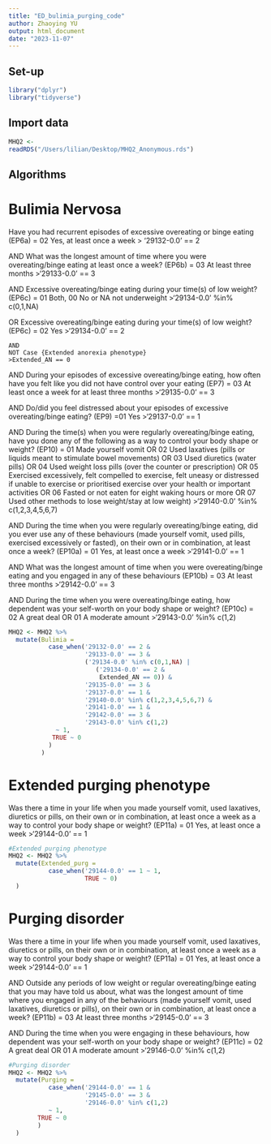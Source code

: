 ```yaml
---
title: "ED_bulimia_purging_code"
author: Zhaoying YU
output: html_document
date: "2023-11-07"
---
```


## Set-up

```r
library("dplyr")
library("tidyverse")
```

## Import data
```r
MHQ2 <-
readRDS("/Users/lilian/Desktop/MHQ2_Anonymous.rds")
```

## Algorithms
# Bulimia Nervosa

Have you had recurrent episodes of excessive overeating or binge eating (EP6a) = 02 Yes, at least once a week 
> '29132-0.0' == 2

AND 
What was the longest amount of time where you were overeating/binge eating at least once a week? (EP6b) = 03 At least three months 
>'29133-0.0' == 3

AND
    Excessive overeating/binge eating during your time(s) of low weight? (EP6c) = 01 Both, 00 No or NA not underweight 
    >'29134-0.0' %in% c(0,1,NA)

  OR 
    Excessive overeating/binge eating during your time(s) of low weight? (EP6c) = 02 Yes
    >'29134-0.0' == 2
    
    AND 
    NOT Case {Extended anorexia phenotype} 
    >Extended_AN == 0

AND 
During your episodes of excessive overeating/binge eating, how often have you felt like you did not have control over your eating (EP7) = 03 At least once a week for at least three months 
>'29135-0.0' == 3

AND 
Do/did you feel distressed about your episodes of excessive overeating/binge eating? (EP9) =01 Yes 
>'29137-0.0' == 1

AND 
During the time(s) when you were regularly overeating/binge eating, have you done any of the following as a way to control your body shape or weight? (EP10) = 01 Made yourself vomit OR  02 Used laxatives (pills or liquids meant to stimulate bowel movements) OR 03 Used diuretics (water pills) OR 04 Used weight loss pills (over the counter or prescription) OR 05 Exercised excessively, felt compelled to exercise, felt uneasy or distressed if unable to exercise or prioritised exercise over your health or important activities OR 06 Fasted or not eaten for eight waking hours or more OR 07 Used other methods to lose weight/stay at low weight) 
>'29140-0.0' %in% c(1,2,3,4,5,6,7)

AND 
During the time when you were regularly overeating/binge eating, did you ever use any of these behaviours (made yourself vomit, used pills, exercised excessively or fasted), on their own or in combination, at least once a week? (EP10a) = 01 Yes, at least once a week 
>'29141-0.0' == 1

AND 
What was the longest amount of time when you were overeating/binge eating and you engaged in any of these behaviours (EP10b) = 03 At least three months 
>'29142-0.0' == 3

AND 
During the time when you were overeating/binge eating, how dependent was your self-worth on your body shape or weight? (EP10c) = 02 A great deal OR 01 A moderate amount
>'29143-0.0' %in% c(1,2)

```r
MHQ2 <- MHQ2 %>%
  mutate(Bulimia = 
           case_when('29132-0.0' == 2 &
                     '29133-0.0' == 3 &
                     ('29134-0.0' %in% c(0,1,NA) |
                        ('29134-0.0' == 2 &
                         Extended_AN == 0)) &
                     '29135-0.0' == 3 &
                     '29137-0.0' == 1 &
                     '29140-0.0' %in% c(1,2,3,4,5,6,7) &
                     '29141-0.0' == 1 &
                     '29142-0.0' == 3 &
                     '29143-0.0' %in% c(1,2)
             ~ 1,
            TRUE ~ 0
           )
         )
```

# Extended purging phenotype
Was there a time in your life when you made yourself vomit, used laxatives, diuretics or pills, on their own or in combination, at least once a week as a way to control your body shape or weight? (EP11a) = 01 Yes, at least once a week
>'29144-0.0' == 1

```r
#Extended purging phenotype
MHQ2 <- MHQ2 %>%
  mutate(Extended_purg = 
           case_when('29144-0.0' == 1 ~ 1,
                     TRUE ~ 0)
  )
```

# Purging disorder
Was there a time in your life when you made yourself vomit, used laxatives, diuretics or pills, on their own or in combination, at least once a week as a way to control your body shape or weight? (EP11a) = 01 Yes, at least once a week
>'29144-0.0' == 1

AND
Outside any periods of low weight or regular overeating/binge eating that you may have told us about, what was the longest amount of time where you engaged in any of the behaviours (made yourself vomit, used laxatives, diuretics or pills), on their own or in combination, at least once a week? (EP11b) = 03 At least three months
>'29145-0.0' == 3

AND
During the time when you were engaging in these behaviours, how dependent was your self-worth on your body shape or weight? (EP11c) = 02 A great deal OR 01 A moderate amount
>'29146-0.0' %in% c(1,2)

```r
#Purging disorder
MHQ2 <- MHQ2 %>%
  mutate(Purging = 
           case_when('29144-0.0' == 1 &
                     '29145-0.0' == 3 &
                     '29146-0.0' %in% c(1,2)
           ~ 1,
        TRUE ~ 0
        )
  )
```
